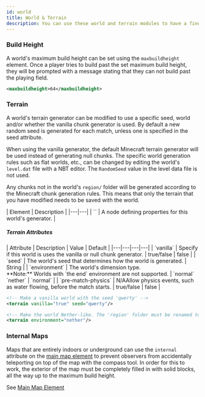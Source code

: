 ```yaml
---
id: world
title: World & Terrain
description: You can use these world and terrain modules to have a finer control over your map's environment.
---
```


### Build Height

A world's maximum build height can be set using the `maxbuildheight` element.
Once a player tries to build past the set maximum build height, they will be prompted with a message stating that they can not build past the playing field.

```xml
<maxbuildheight>64</maxbuildheight>
```

### Terrain

A world's terrain generator can be modified to use a specific seed, world and/or whether the vanilla chunk generator is used. 
By default a new random seed is generated for each match, unless one is specified in the seed attribute.

When using the vanilla generator, the default Minecraft terrain generator will be used instead of generating null chunks.
The specific world generation rules such as flat worlds, etc., can be changed by editing the world's `level.dat` file with a NBT editor.
The `RandomSeed` value in the level data file is not used.

Any chunks not in the world's `region/` folder will be generated according to the Minecraft chunk generation rules.
This means that only the terrain that you have modified needs to be saved with the world.

<div className="table-container">
  | Element | Description |
  |---|---|
  | `<terrain />` | A node defining properties for this world's generator. |
</div>

##### Terrain Attributes

<div className="table-container">
  | Attribute | Description | Value | Default |
  |---|---|---|---|
  | `vanilla` | Specify if this world is uses the vanilla or null chunk generator. | <span className="badge badge--primary">true/false</span> | false |
  | `seed` | The world's seed that determines how the world is generated. | <span className="badge badge--primary">String</span> |
  | `environment` | The world's dimension type.<br />**Note:** Worlds with `the end` environment are not supported. | `normal`<br />`nether` | `normal` |
  | `pre-match-physics` | <span className="badge badge--danger" title="This feature once existed, but has not been re-implemented in modern versions of PGM.">N/A</span>Allow physics events, such as water flowing, before the match starts. | <span className="badge badge--primary">true/false</span> | false |
</div>

```xml
<!-- Make a vanilla world with the seed 'qwerty' -->
<terrain vanilla="true" seed="qwerty"/>

<!-- Make the world Nether-like. The 'region' folder must be renamed to 'DIM-1' for this to work. -->
<terrain environment="nether"/>
```

### Internal Maps

Maps that are entirely indoors or underground can use the `internal` attribute on the [main map element](/docs/modules/general/main)
to prevent observers from accidentally teleporting on top of the map with the compass tool.
In order for this to work, the exterior of the map must be completely filled in with solid blocks,
all the way up to the maximum build height.

See [Main Map Element](/docs/modules/general/main)
